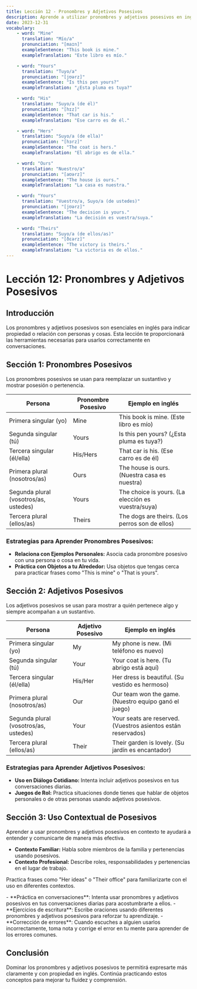 ```yaml
---
title: Lección 12 - Pronombres y Adjetivos Posesivos
description: Aprende a utilizar pronombres y adjetivos posesivos en inglés para hablar sobre posesión y relaciones personales.
date: 2023-12-31
vocabulary:
    - word: "Mine"
      translation: "Mío/a"
      pronunciation: "[maɪn]"
      exampleSentence: "This book is mine."
      exampleTranslation: "Este libro es mío."

    - word: "Yours"
      translation: "Tuyo/a"
      pronunciation: "[jʊərz]"
      exampleSentence: "Is this pen yours?"
      exampleTranslation: "¿Esta pluma es tuya?"

    - word: "His"
      translation: "Suyo/a (de él)"
      pronunciation: "[hɪz]"
      exampleSentence: "That car is his."
      exampleTranslation: "Ese carro es de él."

    - word: "Hers"
      translation: "Suyo/a (de ella)"
      pronunciation: "[hɜrz]"
      exampleSentence: "The coat is hers."
      exampleTranslation: "El abrigo es de ella."

    - word: "Ours"
      translation: "Nuestro/a"
      pronunciation: "[aʊərz]"
      exampleSentence: "The house is ours."
      exampleTranslation: "La casa es nuestra."

    - word: "Yours"
      translation: "Vuestro/a, Suyo/a (de ustedes)"
      pronunciation: "[jʊərz]"
      exampleSentence: "The decision is yours."
      exampleTranslation: "La decisión es vuestra/suya."

    - word: "Theirs"
      translation: "Suyo/a (de ellos/as)"
      pronunciation: "[ðɛərz]"
      exampleSentence: "The victory is theirs."
      exampleTranslation: "La victoria es de ellos."
---
```


# Lección 12: Pronombres y Adjetivos Posesivos

## Introducción

Los pronombres y adjetivos posesivos son esenciales en inglés para indicar propiedad o relación con personas y cosas. Esta lección te proporcionará las herramientas necesarias para usarlos correctamente en conversaciones.

## Sección 1: Pronombres Posesivos

Los pronombres posesivos se usan para reemplazar un sustantivo y mostrar posesión o pertenencia.

| Persona                               | Pronombre Posesivo | Ejemplo en inglés                                  |
| ------------------------------------- | ------------------ | -------------------------------------------------- |
| Primera singular (yo)                 | Mine               | This book is mine. (Este libro es mío)             |
| Segunda singular (tú)                 | Yours              | Is this pen yours? (¿Esta pluma es tuya?)          |
| Tercera singular (él/ella)            | His/Hers           | That car is his. (Ese carro es de él)              |
| Primera plural (nosotros/as)          | Ours               | The house is ours. (Nuestra casa es nuestra)       |
| Segunda plural (vosotros/as, ustedes) | Yours              | The choice is yours. (La elección es vuestra/suya) |
| Tercera plural (ellos/as)             | Theirs             | The dogs are theirs. (Los perros son de ellos)     |

<TextToSpeechPlayer mp3File={../assets/courses/english/_shared/lessons/lesson12/audio/possessive-pronouns.mp3} />

### Estrategias para Aprender Pronombres Posesivos:

-   **Relaciona con Ejemplos Personales:** Asocia cada pronombre posesivo con una persona o cosa en tu vida.
-   **Práctica con Objetos a tu Alrededor:** Usa objetos que tengas cerca para practicar frases como "This is mine" o "That is yours".

## Sección 2: Adjetivos Posesivos

Los adjetivos posesivos se usan para mostrar a quién pertenece algo y siempre acompañan a un sustantivo.

| Persona                               | Adjetivo Posesivo | Ejemplo en inglés                                             |
| ------------------------------------- | ----------------- | ------------------------------------------------------------- |
| Primera singular (yo)                 | My                | My phone is new. (Mi teléfono es nuevo)                       |
| Segunda singular (tú)                 | Your              | Your coat is here. (Tu abrigo está aquí)                      |
| Tercera singular (él/ella)            | His/Her           | Her dress is beautiful. (Su vestido es hermoso)               |
| Primera plural (nosotros/as)          | Our               | Our team won the game. (Nuestro equipo ganó el juego)         |
| Segunda plural (vosotros/as, ustedes) | Your              | Your seats are reserved. (Vuestros asientos están reservados) |
| Tercera plural (ellos/as)             | Their             | Their garden is lovely. (Su jardín es encantador)             |

<TextToSpeechPlayer mp3File={../assets/courses/english/_shared/lessons/lesson12/audio/possessive-adjectives.mp3} />

### Estrategias para Aprender Adjetivos Posesivos:

-   **Uso en Diálogo Cotidiano:** Intenta incluir adjetivos posesivos en tus conversaciones diarias.
-   **Juegos de Rol:** Practica situaciones donde tienes que hablar de objetos personales o de otras personas usando adjetivos posesivos.

## Sección 3: Uso Contextual de Posesivos

Aprender a usar pronombres y adjetivos posesivos en contexto te ayudará a entender y comunicarte de manera más efectiva.

-   **Contexto Familiar:** Habla sobre miembros de la familia y pertenencias usando posesivos.
-   **Contexto Profesional:** Describe roles, responsabilidades y pertenencias en el lugar de trabajo.

Practica frases como "Her ideas" o "Their office" para familiarizarte con el uso en diferentes contextos.

<TipBox>
	- **Práctica en conversaciones**: Intenta usar pronombres y adjetivos posesivos en tus conversaciones diarias para acostumbrarte a ellos. - **Ejercicios de escritura**: Escribe oraciones usando diferentes pronombres y adjetivos
	posesivos para reforzar tu aprendizaje. - **Corrección de errores**: Cuando escuches a alguien usarlos incorrectamente, toma nota y corrige el error en tu mente para aprender de los errores comunes.
</TipBox>

## Conclusión

Dominar los pronombres y adjetivos posesivos te permitirá expresarte más claramente y con propiedad en inglés. Continúa practicando estos conceptos para mejorar tu fluidez y comprensión.

